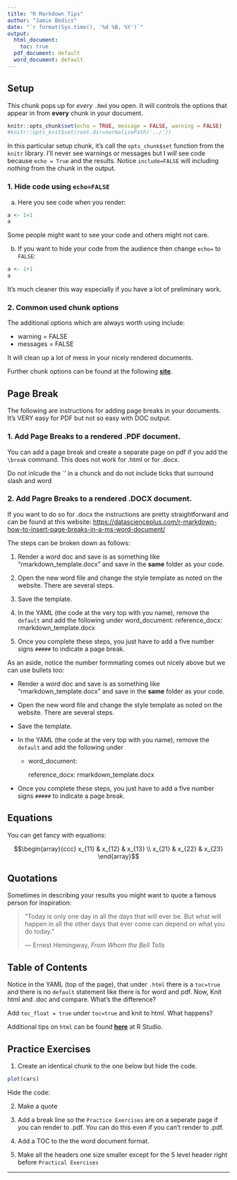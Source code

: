 ```yaml
---
title: "R Markdown Tips"
author: "Jamie Bedics"
date: "`r format(Sys.time(), '%d %B, %Y')`"
output:
  html_document:
    toc: true
  pdf_document: default
  word_document: default
---
```



## Setup

This chunk pops up for _every_ `.Rmd` you open.  It will controls the options that appear in from **every** chunk in your document.

```r
knitr::opts_chunk$set(echo = TRUE, message = FALSE, warning = FALSE)
#knitr::opts_knit$set(root.dir=normalizePath('../'))
```

In this particular setup chunk, it's call the `opts_chunk$set` function from the `knitr` library. I'll never see warnings or messages but I _will_ see code because `echo = True` and the results.  Notice `include=FALSE` will including _nothing_ from the chunk in the output.


### 1. Hide code using `echo=FALSE`

a. Here you see code when you render:
```r
a <- 1+1
a
```
Some people might want to see your code and others might not care.


b. If you want to hide your code from the audience then change `echo=` to `FALSE`: 
```r
a <- 1+1
a
```
It's much cleaner this way especially if you have a lot of preliminary work.  

### 2. Common used chunk options

The additional options which are always worth using include:

- warning = FALSE
- messages = FALSE


It will clean up a lot of mess in your nicely rendered documents. 


Further chunk options can be found at the following **[site](https://yihui.name/knitr/options)**.

\break

## Page Break

The following are instructions for adding page breaks in your documents.  It's VERY easy for PDF but not so easy with DOC output.

### 1. Add Page Breaks to a rendered .PDF document. 

You can add a page break and create a separate page on pdf if you add the `\break` command.  This does not work for .html or for .docx.

Do not inlcude the `\break' in a chunck and do not include ticks that surround slash and word

### 2. Add Pagre Breaks to a rendered .DOCX document.

If you want to do so for .docx the instructions are pretty straightforward and can be found at this website:
[https://datascienceplus.com/r-markdown-how-to-insert-page-breaks-in-a-ms-word-document/](https://datascienceplus.com/r-markdown-how-to-insert-page-breaks-in-a-ms-word-document/)

The steps can be broken down as follows:

1. Render a word doc and save is as something like "rmarkdown_template.docx" and save in the **same** folder as your code.

2. Open the new word file and change the style template as noted on the website.  There are several steps.

3. Save the template.

4. In the YAML  (the code at the very top with you name), remove the `default` and add the following under word_document: 
  reference_docx: rmarkdown_template.docx

5. Once you complete these steps, you just have to add a five number signs `#####` to indicate a page break.

As an aside, notice the number formmating comes out nicely above but we can use bullets too:

- Render a word doc and save is as something like "rmarkdown_template.docx" and save in the **same** folder as your code.

- Open the new word file and change the style template as noted on the website.  There are several steps.

- Save the template.

- In the YAML  (the code at the very top with you name), remove the `default` and add the following under     
    - word_document: 
        
        reference_docx: rmarkdown_template.docx

- Once you complete these steps, you just have to add a five number signs `#####` to indicate a page break.

\break

## Equations

You can get fancy with equations:

$$\begin{array}{ccc}
x_{11} & x_{12} & x_{13} \\
x_{21} & x_{22} & x_{23}
\end{array}$$

\break

## Quotations

Sometimes in describing your results you might want to quote a famous person for inspiration:

> "Today is only one day in all the days that will ever be. But what will happen in all the other days that ever come can depend on what you do today."
>
> --- Ernest Hemingway, _From Whom the Bell Tolls_

\break

## Table of Contents

Notice in the YAML (top of the page), that under `.html` there is a `toc=true` and there is no `default` statement like there is for word and pdf.  Now, Knit html and .doc and compare. What's the difference?

Add `toc_float = true` under `toc=true` and knit to html.  What happens?  

Additional tips on `html` can be found **[here](https://rmarkdown.rstudio.com/html_document_format)** at R Studio.

#####

\break

## Practice Exercises

1. Create an identical chunk to the one below but hide the code.
```r
plot(cars)
```

Hide the code:


2. Make a quote

3. Add a break line so the `Practice Exercises` are on a seperate page if you can render to .pdf. You can do this even if you can't render to .pdf.

4. Add a TOC to the the word document format.

5. Make all the headers one size smaller except for the 5 level header right before `Practical Exercises`



*****



